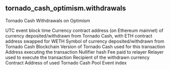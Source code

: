 ## tornado_cash_optimism.withdrawals 
Tornado Cash Withdrawals on Optimism

<ParamField path="block_time">
UTC event block time
</ParamField>
<ParamField path="currency_contract">
Currency contract address (on Ethereum mainnet) of currency deposited/withdrawn from Tornado Cash, with ETH contract address swapped for WETH
</ParamField>
<ParamField path="currency_symbol">
Symbol of currency deposited/withdrawn from Tornado Cash
</ParamField>
<ParamField path="blockchain">
Blockchain
</ParamField>
<ParamField path="tornado_version">
Version of Tornado Cash used for this transaction
</ParamField>
<ParamField path="tx_from">
Address executing the transaction
</ParamField>
<ParamField path="nullifier">
Nullifier hash
</ParamField>
<ParamField path="fee">
Fee paid to relayer
</ParamField>
<ParamField path="relayer">
Relayer used to execute the transaction
</ParamField>
<ParamField path="recipient">
Recipient of the withdrawn currency
</ParamField>
<ParamField path="contract_address">
Contract Address of used Tornado Cash Pool
</ParamField>
<ParamField path="amount">

</ParamField>
<ParamField path="tx_hash">

</ParamField>
<ParamField path="evt_index">
Event index
</ParamField>
